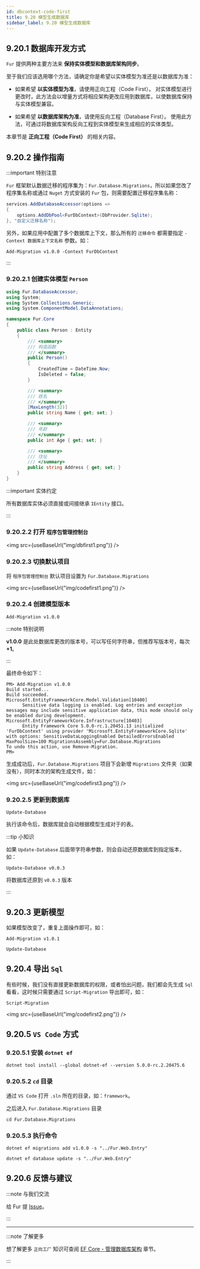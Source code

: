 ```yaml
---
id: dbcontext-code-first
title: 9.20 模型生成数据库
sidebar_label: 9.20 模型生成数据库
---
```



## 9.20.1 数据库开发方式

`Fur` 提供两种主要方法来 **保持实体模型和数据库架构同步**。

至于我们应该选用哪个方法，请确定你是希望以实体模型为准还是以数据库为准：

- 如果希望 **以实体模型为准**，请使用正向工程（Code First）。 对实体模型进行更改时，此方法会以增量方式将相应架构更改应用到数据库，以使数据库保持与实体模型兼容。

- 如果希望 **以数据库架构为准**，请使用反向工程（Database First）。 使用此方法，可通过将数据库架构反向工程到实体模型来生成相应的实体类型。

本章节是 **正向工程（Code First）** 的相关内容。

## 9.20.2 操作指南

:::important 特别注意

`Fur` 框架默认数据迁移的程序集为：`Fur.Database.Migrations`，所以如果您改了程序集名称或通过 `Nuget` 方式安装的 `Fur` 包，则需要配置迁移程序集名称：

```cs {4}
services.AddDatabaseAccessor(options =>
{
    options.AddDbPool<FurDbContext>(DbProvider.Sqlite);
}, "自定义迁移名称");
```

另外，如果应用中配置了多个数据库上下文，那么所有的 `迁移命令` 都需要指定 `-Context 数据库上下文名称` 参数。如：

```shell
Add-Migration v1.0.0 -Context FurDbContext
```

:::

### 9.20.2.1 创建实体模型 `Person`

```cs {1,6,8}
using Fur.DatabaseAccessor;
using System;
using System.Collections.Generic;
using System.ComponentModel.DataAnnotations;

namespace Fur.Core
{
    public class Person : Entity
    {
        /// <summary>
        /// 构造函数
        /// </summary>
        public Person()
        {
            CreatedTime = DateTime.Now;
            IsDeleted = false;
        }

        /// <summary>
        /// 姓名
        /// </summary>
        [MaxLength(32)]
        public string Name { get; set; }

        /// <summary>
        /// 年龄
        /// </summary>
        public int Age { get; set; }

        /// <summary>
        /// 住址
        /// </summary>
        public string Address { get; set; }
    }
}
```

:::important 实体约定

所有数据库实体必须直接或间接继承 `IEntity` 接口。

:::

### 9.20.2.2 打开 `程序包管理控制台`

<img src={useBaseUrl("img/dbfirst1.png")} />

### 9.20.2.3 切换默认项目

将 `程序包管理控制台` 默认项目设置为 `Fur.Database.Migrations`

<img src={useBaseUrl("img/codefirst1.png")} />

### 9.20.2.4 创建模型版本

```shell
Add-Migration v1.0.0
```

:::note 特别说明

**v1.0.0** 是此处数据库更改的版本号，可以写任何字符串，但推荐写版本号，每次 **+1**。

:::

最终命令如下：

```shell
PM> Add-Migration v1.0.0
Build started...
Build succeeded.
Microsoft.EntityFrameworkCore.Model.Validation[10400]
      Sensitive data logging is enabled. Log entries and exception messages may include sensitive application data, this mode should only be enabled during development.
Microsoft.EntityFrameworkCore.Infrastructure[10403]
      Entity Framework Core 5.0.0-rc.1.20451.13 initialized 'FurDbContext' using provider 'Microsoft.EntityFrameworkCore.Sqlite' with options: SensitiveDataLoggingEnabled DetailedErrorsEnabled MaxPoolSize=100 MigrationsAssembly=Fur.Database.Migrations
To undo this action, use Remove-Migration.
PM>
```

生成成功后，`Fur.Database.Migrations` 项目下会新增 `Migrations` 文件夹（如果没有），同时本次的架构生成文件，如：

<img src={useBaseUrl("img/codefirst3.png")} />

### 9.20.2.5 更新到数据库

```shell
Update-Database
```

执行该命令后，数据库就会自动根据模型生成对于的表。

:::tip 小知识

如果 `Update-Database` 后面带字符串参数，则会自动还原数据库到指定版本，如：

```shell
Update-Database v0.0.3
```

将数据库还原到 `v0.0.3` 版本

:::

## 9.20.3 更新模型

如果模型改变了，重复上面操作即可，如：

```shell
Add-Migration v1.0.1
```

```shell
Update-Database
```

## 9.20.4 导出 `Sql`

有些时候，我们没有直接更新数据库的权限，或者怕出问题，我们都会先生成 `Sql` 看看，这时候只需要通过 `Script-Migration` 导出即可，如：

```shell
Script-Migration
```

<img src={useBaseUrl("img/codefirst2.png")} />

## 9.20.5 `VS Code` 方式

### 9.20.5.1 安装 `dotnet ef`

```shell
dotnet tool install --global dotnet-ef --version 5.0.0-rc.2.20475.6
```

### 9.20.5.2 `cd` 目录

通过 `VS Code` 打开 `.sln` 所在的目录，如：`framework`。

之后进入 `Fur.Database.Migrations` 目录

```shell
cd Fur.Database.Migrations
```

### 9.20.5.3 执行命令

```shell
dotnet ef migrations add v1.0.0 -s "../Fur.Web.Entry"
```

```shell
dotnet ef database update -s "../Fur.Web.Entry"
```

## 9.20.6 反馈与建议

:::note 与我们交流

给 Fur 提 [Issue](https://gitee.com/monksoul/Fur/issues/new?issue)。

:::

---

:::note 了解更多

想了解更多 `正向工厂` 知识可查阅 [EF Core - 管理数据库架构](https://docs.microsoft.com/zh-cn/ef/core/managing-schemas/migrations/?tabs=dotnet-core-cli) 章节。

:::
